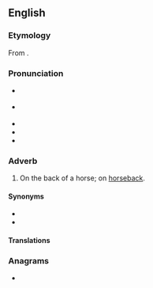 ==English==

===Etymology===
From {{prefix|en|a|horse}}.

===Pronunciation===
* {{a|RP}} {{IPA|en|/əˈhɔːs/}}
* {{a|GA}} {{IPA|en|/əˈhɔɹs/}}
* {{rhymes|en|ɔː(ɹ)s|s=2}}
* {{audio|en|En-uk-ahorse.ogg|Audio (UK)}}
* {{audio|en|En-us-ahorse.ogg|Audio (US)}}

===Adverb===
{{en-adv|-}}

# {{lb|en|archaic}} On the back of a horse; on [[horseback#Adverb|horseback]].
#: {{ux|en|He managed to escape '''ahorse'''.}}

====Synonyms====
* {{l|en|horseback}}
* {{l|en|ahorseback}}

====Translations====
{{trans-see|on the back of a horse|horseback}}

===Anagrams===
* {{anagrams|en|a=aehors|Hoares|ashore|hearos|hoarse|shoare}}
